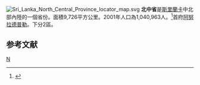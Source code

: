 [[File:Sri_Lanka_North_Central_Province_locator_map.svg|right]]
'''北中省'''是[[斯里蘭卡|斯里蘭卡]]中北部內陸的一個省份。面積9,726平方公里。2001年人口為1,040,963人。<ref>{{Cite web |url=http://www.statistics.gov.lk/PopHouSat/PDF/Population/p9p2%20Population%20by%20district%20,%20sex,%20sex%20ratio%20and%20population%20density.pdf |title=2001年人口普查 |accessdate=2008-04-26 |archive-date=2012-05-17 |archive-url=https://www.webcitation.org/67j70arpb?url=http://www.statistics.gov.lk/PopHouSat/PDF/Population/p9p2%20Population%20by%20district%20%2C%20sex%2C%20sex%20ratio%20and%20population%20density.pdf |dead-url=no }}</ref>首府[[阿努拉德普勒|阿努拉德普勒]]。下分2區。

==参考文献==
{{reflist}}
{{斯里蘭卡省份}}
[[Category:斯里蘭卡省份|N]]